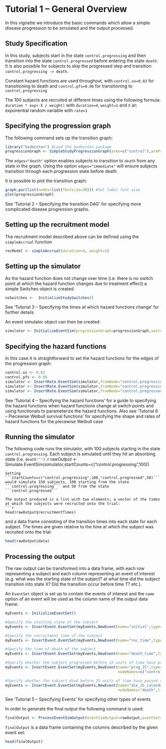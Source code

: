 <!--
%\VignetteEngine{knitr::knitr}
%\VignetteIndexEntry{Tutorial 1 -- General Overview}
-->

Tutorial 1 -- General Overview
========================================================

In this vignette we introduce the basic commands which allow a simple disease progression to be simulated and the output processed. 

Study Specification
--------------------------------------------------------

In this study, subjects start in the state ```control.progressing``` and then transition into the state ```control.progressed``` before entering the state ```death```. It is also possible for subjects to skip the progressed step and transition ```control.progressing -> death```. 

Constant hazard functions are used throughout, with ```control.os=0.02``` for transitioning to death and ```control.pfs=0.06``` for transitioning to ```control.progressing``` 

The 100 subjects are recruited at different times using the following formula: ```duration * exp(-X / weight)``` with ```duration=4```, ```weight=1``` and ```X``` an exponential random variable with ```rate=1```  

Specifying the progression graph
--------------------------------------------------------

The following command sets up the transition graph:
```r
library("badminton") #Load the badminton package
progressionGraph <- SimpleStudyProgressionGraph(arms=c("control"),armProgression=c("progressing","progressed"),edges="death")
```

The ```edges="death"``` option enables subjects to transition to ```death``` from any state in the graph. Using the option ```edges="immediate"``` will ensure subjects transition through each progression state before death.

It is possible to plot the transition graph:
```r
graph.par(list(nodes=list(fontsize=30))) #Set label font size
plot(progressionGraph)
```

See 'Tutorial 2 -- Specifying the transition DAG' for specifying more complicated disease progression graphs. 


Setting up the recruitment model
-------------------------------------------------------

The recruitment model described above can be defined using the ```simpleAccrual``` function
```r
recModel <- simpleAccrual(duration=4, weight=1)
```

Setting up the simulator
-------------------------------------------------------

As the hazard function does not change over time (i.e. there is no switch point at which the hazard function changes due to treatment effect) a simple Switches object is created.
```r
noSwitches <-  InitializeStudySwitches()
```
See 'Tutorial 3 -- Specifying the times at which hazard functions change' for further details 

An event simulator object can then be created:
```r
simulator <- InitializeEventSim(progressionGraph=progressionGraph,switches=noSwitches,recruitmentModel=recModel)
```


Specifying the hazard functions
-------------------------------------------------------

In this case it is straightforward to set the hazard functions for the edges of the progression graph:
```r
control.os <- 0.02
control.pfs <- 0.06
simulator <- InsertRate.EventSim(simulator,fromNode="control.progressing",toNode="control.progressed",rate=control.pfs)
simulator <- InsertRate.EventSim(simulator,fromNode="control.progressing",toNode="death",rate=control.os)
simulator <- InsertRate.EventSim(simulator,fromNode="control.progressed",toNode="death",rate=control.os)
```
See 'Tutorial 4 -- Specifying the hazard functions' for a guide to specifying the hazard functions when hazard functions change at switch points and using functionals to parameterize the hazard functions. Also see 'Tutorial 6 -- Piecewise Weibull survival functions' for specifying the shape and rates of hazard functions for the piecewise Weibull case


Running the simulator
-------------------------------------------------------

The following code runs the simulator, with 100 subjects starting in the state ```control.progressing```. Each subject is simulated until they hit an absorbing state (i.e. ```death''').
```r
rawOutput <- Simulate.EventSim(simulator,startCounts=c("control.progressing",100))
```
Setting ```startCounts=c("control.progressing",100,"control.progressed",50)``` would simulate 150 subjects, 100 starting from the state ```control.progressing``` and 50 from the state ```control.progressed``` 

The output produced is a list with two elements; a vector of the times at which the subjects were recruited onto the trial:
```r
head(rawOutput$recruitmentTimes)
```
and a data frame consisting of the transition times into each state for each subject. The times are given relative to the time at which the subject was recruited onto the trial:
```r
head(rawOutput$data)
```

Processing the output
----------------------------------------------------

The raw output can be transformed into a data frame, with each row representing a subject and each column representing an event of interest (e.g. what was the starting state of the subject? at what time did the subject transition into state X? Did the transition occur before time T? etc.).

An ```EventSet``` object is set up to contain the events of interest and the ```name``` option of an event will be used as the column name of the output data frame:

```r
myEvents <- InitializeEventSet()

#Specify the starting state of the subject
myEvents <- InsertEvent.EventSet(myEvents,NewEvent(name="initial",type="startState"))

#Specify the recruitment time of the subject
myEvents <- InsertEvent.EventSet(myEvents,NewEvent(name="rec_time",type="recruitTime"))

#Specify the time of death of the subject
myEvents <- InsertEvent.EventSet(myEvents,NewEvent(name="death_time",type="timeToHit",nodeNames="death"))

#Specify whether the subject progressed before 15 units of time have passed since they were recruited on the trial
myEvents <- InsertEvent.EventSet(myEvents,NewEvent(name="prog_15",type="hitsBefore",
                                                   nodeNames=c("control.progressed","death"),time=15))

#Specify whether the subject died before 25 units of time have passed since the trial started
myEvents <- InsertEvent.EventSet(myEvents,NewEvent(name="die_25_calendar",type="hitsBefore", 
                                                   nodeNames="death",time=25,calendarTime=TRUE))
```

See 'Tutorial 5 -- Specifying Events' for specifying other types of events

In order to generate the final output the following command is used:
```r
finalOutput <- ProcessEventSimOutput(eventSimOutput=rawOutput,eventSet=myEvents)
```
```finalOutput``` is a data frame containing the columns described by the given event set:
```r
head(finalOutput)
```
